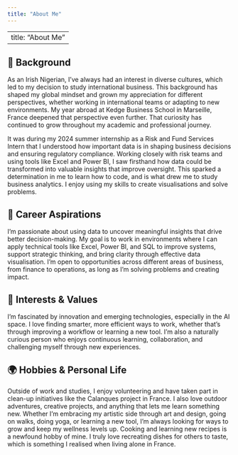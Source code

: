 ```yaml
---
title: "About Me"
---
```


---
title: "About Me"
---
::: {.about-section}
## 🧩 Background

As an Irish Nigerian, I’ve always had an interest in diverse cultures, which led to my decision to study international business. This background has shaped my global mindset and grown my appreciation for different perspectives, whether working in international teams or adapting to new environments. My year abroad at Kedge Business School in Marseille, France deepened that perspective even further. That curiosity has continued to grow throughout my academic and professional journey.

It was during my 2024 summer internship as a Risk and Fund Services Intern that I understood how important data is in shaping business decisions and ensuring regulatory compliance. Working closely with risk teams and using tools like Excel and Power BI, I saw firsthand how data could be transformed into valuable insights that improve oversight. This sparked a determination in me to learn how to code, and is what drew me to study business analytics. I enjoy using my skills to create visualisations and solve problems.
:::

::: {.about-section}
## 🎯 Career Aspirations

I’m passionate about using data to uncover meaningful insights that drive better decision-making. My goal is to work in environments where I can apply technical tools like Excel, Power BI, and SQL to improve systems, support strategic thinking, and bring clarity through effective data visualisation. I'm open to opportunities across different areas of business, from finance to operations, as long as I'm solving problems and creating impact.
:::

::: {.about-section}
## 🌱 Interests & Values

I'm fascinated by innovation and emerging technologies, especially in the AI space. I love finding smarter, more efficient ways to work, whether that’s through improving a workflow or learning a new tool. I'm also a naturally curious person who enjoys continuous learning, collaboration, and challenging myself through new experiences.
:::

::: {.about-section}
## 🌍 Hobbies & Personal Life

Outside of work and studies, I enjoy volunteering and have taken part in clean-up initiatives like the Calanques project in France. I also love outdoor adventures, creative projects, and anything that lets me learn something new. Whether I’m embracing my artistic side through art and design, going on walks, doing yoga, or learning a new tool, I’m always looking for ways to grow and keep my wellness levels up. Cooking and learning new recipes is a newfound hobby of mine. I truly love recreating dishes for others to taste, which is something I realised when living alone in France.
:::
